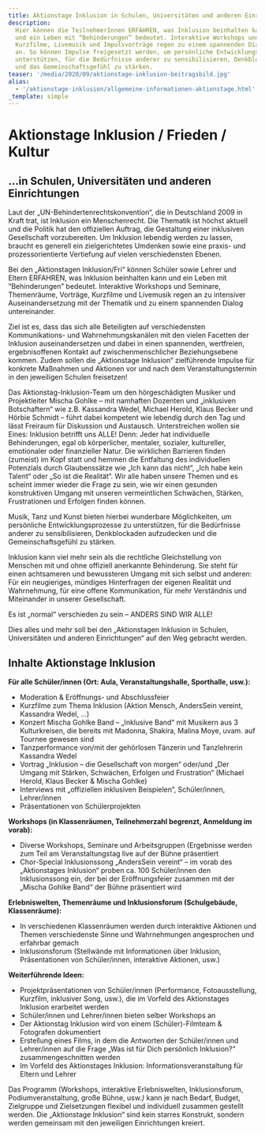 ```yaml
---
title: Aktionstage Inklusion in Schulen, Universitäten und anderen Einrichtungen
description:
  Hier können die TeilnehmerInnen ERFAHREN, was Inklusion beinhalten kann
  und ein Leben mit “Behinderungen” bedeutet. Interaktive Workshops und Erlebniswelten,
  Kurzfilme, Livemusik und Impulsvorträge regen zu einem spannenden Dialog untereinander
  an. So können Impulse freigesetzt werden, um persönliche Entwicklungsprozesse zu
  unterstützen, für die Bedürfnisse anderer zu sensibilisieren, Denkblockaden aufzudecken
  und das Gemeinschaftsgefühl zu stärken.
teaser: '/media/2020/09/aktionstage-inklusion-beitragsbild.jpg'
alias:
  - '/aktionstage-inklusion/allgemeine-informationen-aktionstage.html'
_template: simple
---
```


# Aktionstage Inklusion / Frieden / Kultur

## ...in Schulen, Universitäten und anderen Einrichtungen

Laut der „UN-Behindertenrechtskonvention“, die in Deutschland 2009 in Kraft trat, ist Inklusion ein Menschenrecht. Die Thematik ist höchst aktuell und die Politik hat den offiziellen Auftrag, die Gestaltung einer inklusiven Gesellschaft vorzubereiten. Um Inklusion lebendig werden zu lassen, braucht es generell ein zielgerichtetes Umdenken sowie eine praxis- und prozessorientierte Vertiefung auf vielen verschiedensten Ebenen.

Bei den „Aktionstagen Inklusion/Fri“ können Schüler sowie Lehrer und Eltern ERFAHREN, was Inklusion beinhalten kann und ein Leben mit “Behinderungen” bedeutet. Interaktive Workshops und Seminare, Themenräume, Vorträge, Kurzfilme und Livemusik regen an zu intensiver Auseinandersetzung mit der Thematik und zu einem spannenden Dialog untereinander.

Ziel ist es, dass das sich alle Beteiligten auf verschiedensten Kommunikations- und Wahrnehmungskanälen mit den vielen Facetten der Inklusion auseinandersetzen und dabei in einen spannenden, wertfreien, ergebnisoffenen Kontakt auf zwischenmenschlicher Beziehungsebene kommen. Zudem sollen die „Aktionstage Inklusion“ zielführende Impulse für konkrete Maßnahmen und Aktionen vor und nach dem Veranstaltungstermin in den jeweiligen Schulen freisetzen!

Das Aktionstag-Inklusion-Team um den hörgeschädigten Musiker und Projektleiter Mischa Gohlke – mit namhaften Dozenten und „inklusiven Botschaftern“ wie z.B. Kassandra Wedel, Michael Herold, Klaus Becker und Hörbie Schmidt – führt dabei kompetent wie lebendig durch den Tag und lässt Freiraum für Diskussion und Austausch. Unterstreichen wollen sie Eines: Inklusion betrifft uns ALLE! Denn: Jeder hat individuelle Behinderungen, egal ob körperlicher, mentaler, sozialer, kultureller, emotionaler oder finanzieller Natur. Die wirklichen Barrieren finden (zumeist) im Kopf statt und hemmen die Entfaltung des individuellen Potenzials durch Glaubenssätze wie „Ich kann das nicht“, „Ich habe kein Talent“ oder „So ist die Realität“. Wir alle haben unsere Themen und es scheint immer wieder die Frage zu sein, wie wir einen gesunden konstruktiven Umgang mit unseren vermeintlichen Schwächen, Stärken, Frustrationen und Erfolgen finden können.

Musik, Tanz und Kunst bieten hierbei wunderbare Möglichkeiten, um persönliche Entwicklungsprozesse zu unterstützen, für die Bedürfnisse anderer zu sensibilisieren, Denkblockaden aufzudecken und die Gemeinschaftsgefühl zu stärken.

Inklusion kann viel mehr sein als die rechtliche Gleichstellung von Menschen mit und ohne offiziell anerkannte Behinderung. Sie steht für einen achtsameren und bewussteren Umgang mit sich selbst und anderen: Für ein neugieriges, mündiges Hinterfragen der eigenen Realität und Wahrnehmung, für eine offene Kommunikation, für mehr Verständnis und Miteinander in unserer Gesellschaft.

Es ist „normal“ verschieden zu sein – ANDERS SIND WIR ALLE!

Dies alles und mehr soll bei den „Aktionstagen Inklusion in Schulen, Universitäten und anderen Einrichtungen“ auf den Weg gebracht werden.

## Inhalte Aktionstage Inklusion

**Für alle Schüler/innen (Ort: Aula, Veranstaltungshalle, Sporthalle, usw.):**

- Moderation & Eröffnungs- und Abschlussfeier
- Kurzfilme zum Thema Inklusion (Aktion Mensch, AndersSein vereint, Kassandra Wedel, …)
- Konzert Mischa Gohlke Band – „Inklusive Band“ mit Musikern aus 3 Kulturkreisen, die bereits mit Madonna, Shakira, Malina Moye, uvam. auf Tournee gewesen sind
- Tanzperformance von/mit der gehörlosen Tänzerin und Tanzlehrerin Kassandra Wedel
- Vortrag „Inklusion – die Gesellschaft von morgen“ oder/und „Der Umgang mit Stärken, Schwächen, Erfolgen und Frustration“ (Michael Herold, Klaus Becker & Mischa Gohlke)
- Interviews mit „offiziellen inklusiven Beispielen“, Schüler/innen, Lehrer/innen
- Präsentationen von Schülerprojekten

**Workshops (in Klassenräumen, Teilnehmerzahl begrenzt, Anmeldung im vorab):**

- Diverse Workshops, Seminare und Arbeitsgruppen (Ergebnisse werden zum Teil am Veranstaltungstag live auf der Bühne präsentiert
- Chor-Special Inklusionssong „AndersSein vereint“ – im vorab des „Aktionstages Inklusion“ proben ca. 100 Schüler/innen den Inklusionssong ein, der bei der Eröffnungsfeier zusammen mit der „Mischa Gohlke Band“ der Bühne präsentiert wird

**Erlebniswelten, Themenräume und Inklusionsforum (Schulgebäude, Klassenräume):**

- In verschiedenen Klassenräumen werden durch interaktive Aktionen und Themen verschiedenste Sinne und Wahrnehmungen angesprochen und erfahrbar gemach
- Inklusionsforum (Stellwände mit Informationen über Inklusion, Präsentationen von Schüler/innen, interaktive Aktionen, usw.)

**Weiterführende Ideen:**

- Projektpräsentationen von Schüler/innen (Performance, Fotoausstellung, Kurzfilm, inklusiver Song, usw.), die im Vorfeld des Aktionstages Inklusion erarbeitet werden
- Schüler/innen und Lehrer/innen bieten selber Workshops an
- Der Aktionstag Inklusion wird von einem (Schüler)-Filmteam & Fotografen dokumentiert
- Erstellung eines Films, in dem die Antworten der Schüler/innen und Lehrer/innen auf die Frage „Was ist für Dich persönlich Inklusion?“ zusammengeschnitten werden
- Im Vorfeld des Aktionstages Inklusion: Informationsveranstaltung für Eltern und Lehrer

Das Programm (Workshops, interaktive Erlebniswelten, Inklusionsforum, Podiumveranstaltung, große Bühne, usw._)_ kann je nach Bedarf, Budget, Zielgruppe und Zielsetzungen flexibel und individuell zusammen gestellt werden. Die „Aktionstage Inklusion“ sind kein starres Konstrukt, sondern werden gemeinsam mit den jeweiligen Einrichtungen kreiert.

